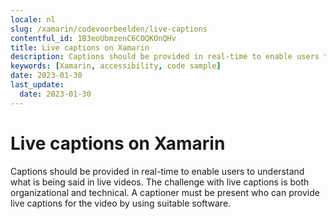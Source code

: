```yaml
---
locale: nl
slug: /xamarin/codevoorbeelden/live-captions
contentful_id: 1B3eoUbmzenC6COQKOnQHv
title: Live captions on Xamarin
description: Captions should be provided in real-time to enable users to understand what is being said in live videos.
keywords: [Xamarin, accessibility, code sample]
date: 2023-01-30
last_update:
  date: 2023-01-30
---
```


# Live captions on Xamarin

Captions should be provided in real-time to enable users to understand what is being said in live videos. The challenge with live captions is both organizational and technical. A captioner must be present who can provide live captions for the video by using suitable software.

<CodeSample id="media-captions-live" locale="nl" platform="xamarin"/>
